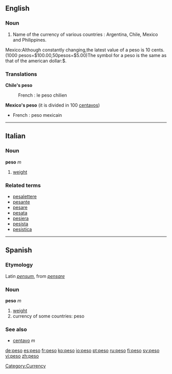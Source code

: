 ==English==
===Noun===
# Name of the currency of various countries : Argentina, Chile, Mexico and Philippines.
Mexico:Although constantly changing,the latest value of a peso is 10 cents.(1000 pesos=$100.00,50pesos=$5.00)The symbol for a peso is the same as that of the american dollar:$.

===Translations===
'''Chile's peso'''
:French : le peso chilien

'''Mexico's peso''' (it is divided in 100 [[centavo]]s)
*French : peso mexicain
[[Category:Currency]]
----

==Italian==
===Noun===
'''peso''' ''m''

# [[weight]]

===Related terms===
*[[pesalettere]]
*[[pesante]]
*[[pesare]]
*[[pesata]]
*[[pesiera]]
*[[pesista]]
*[[pesistica]]

----
==Spanish==
===Etymology===
Latin ''[[pensum]]'', from ''[[pensare]]''

===Noun===
'''peso''' ''m''

# [[weight]]
# currency of some countries: peso

===See also===
*[[centavo]] ''m''

[[de:peso]]
[[es:peso]]
[[fr:peso]]
[[ko:peso]]
[[io:peso]]
[[pt:peso]]
[[ru:peso]]
[[fi:peso]]
[[sv:peso]]
[[vi:peso]]
[[zh:peso]]